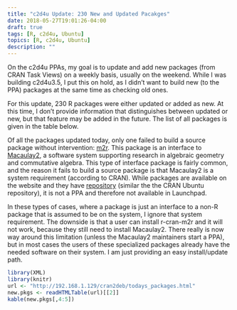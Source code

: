 ```yaml
---
title: "c2d4u Update: 230 New and Updated Pacakges"
date: 2018-05-27T19:01:26-04:00
draft: true
tags: [R, c2d4u, Ubuntu]
topics: [R, c2d4u, Ubuntu]
description: ""
---
```


On the c2d4u PPAs, my goal is to update and add new packages (from CRAN Task Views) on a weekly basis, usually on the weekend.  While I was building c2d4u3.5, I put this on hold, as I didn't want to build new (to the PPA) packages at the same time as checking old ones.

For this update, 230 R packages were either updated or added as new.  At this time, I don't provide information that distinguishes between updated or new, but that feature may be added in the future.  The list of all packages is given in the table below.

Of all the packages updated today, only one failed to build a source package without intervention: [m2r](https://cran.r-project.org/web/packages/m2r/index.html).  This package is an interface to [Macaulay2](http://www.math.uiuc.edu/Macaulay2/), a software system supporting research in algebraic geometry and commutative algebra.  This type of interface package is fairly common, and the reason it fails to build a source package is that Macaulay2 is a system requirement (according to CRAN).  While packages are available on the website and they have [repository](https://faculty.math.illinois.edu/Macaulay2/Repositories/Ubuntu/dists/) (similar the the CRAN Ubuntu repository), it is not a PPA and therefore not available in Launchpad.

In these types of cases, where a package is just an interface to a non-R package that is assumed to be on the system, I ignore that system requirement.  The downside is that a user can install r-cran-m2r and it will not work, because they still need to install Macaulay2.  There really is now way around this limitation (unless the Macaulay2 maintainers start a PPA), but in most cases the users of these specialized packages already have the needed software on their system.  I am just providing an easy install/update path.

```r
library(XML)
library(knitr)
url <- "http://192.168.1.129/cran2deb/todays_packages.html"
new.pkgs <- readHTMLTable(url)[[2]]
kable(new.pkgs[,4:5])
```




